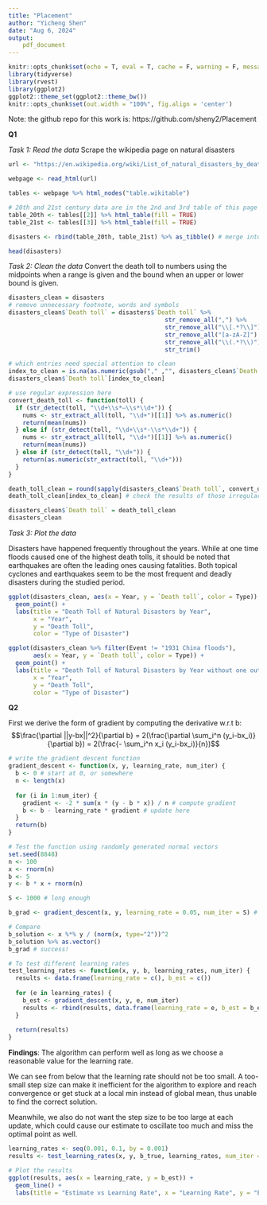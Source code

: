 ```yaml
---
title: "Placement"
author: "Yicheng Shen"
date: "Aug 6, 2024"
output: 
    pdf_document    
---
```



```r
knitr::opts_chunk$set(echo = T, eval = T, cache = F, warning = F, message = F)
library(tidyverse)
library(rvest)
library(ggplot2)
ggplot2::theme_set(ggplot2::theme_bw())
knitr::opts_chunk$set(out.width = "100%", fig.align = 'center')
```



Note: the github repo for this work is: https://github.com/sheny2/Placement

**Q1**

*Task 1: Read the data*
Scrape the wikipedia page on natural disasters
```r
url <- "https://en.wikipedia.org/wiki/List_of_natural_disasters_by_death_toll"

webpage <- read_html(url)

tables <- webpage %>% html_nodes("table.wikitable")

# 20th and 21st century data are in the 2nd and 3rd table of this page
table_20th <- tables[[2]] %>% html_table(fill = TRUE)
table_21st <- tables[[3]] %>% html_table(fill = TRUE)

disasters <- rbind(table_20th, table_21st) %>% as_tibble() # merge into one

head(disasters)
```


*Task 2: Clean the data*
Convert the death toll to numbers using the midpoints when a range is given and the bound when an upper or lower bound is given.

```r
disasters_clean = disasters
# remove unnecessary footnote, words and symbols
disasters_clean$`Death toll` = disasters$`Death toll` %>%
                                            str_remove_all(",") %>%
                                            str_remove_all("\\[.*?\\]") %>%  
                                            str_remove_all("[a-zA-Z]") %>%   
                                            str_remove_all("\\(.*?\\)") %>%  
                                            str_trim()

# which entries need special attention to clean
index_to_clean = is.na(as.numeric(gsub("," ,"", disasters_clean$`Death toll`)))
disasters_clean$`Death toll`[index_to_clean]

# use regular expression here
convert_death_toll <- function(toll) {
  if (str_detect(toll, "\\d+\\s*–\\s*\\d+")) {
    nums <- str_extract_all(toll, "\\d+")[[1]] %>% as.numeric()
    return(mean(nums))
  } else if (str_detect(toll, "\\d+\\s*-\\s*\\d+")) {
    nums <- str_extract_all(toll, "\\d+")[[1]] %>% as.numeric()
    return(mean(nums))
  } else if (str_detect(toll, "\\d+")) {
    return(as.numeric(str_extract(toll, "\\d+")))
  } 
}

death_toll_clean = round(sapply(disasters_clean$`Death toll`, convert_death_toll)) 
death_toll_clean[index_to_clean] # check the results of those irregular ones

disasters_clean$`Death toll` = death_toll_clean
disasters_clean
```


*Task 3: Plot the data*

Disasters have happened frequently throughout the years. While at one time floods caused one of the highest death tolls, it should be noted that earthquakes are often the leading ones causing fatalities. Both topical cyclones and earthquakes seem to be the most frequent and deadly disasters during the studied period.

```r
ggplot(disasters_clean, aes(x = Year, y = `Death toll`, color = Type)) +
  geom_point() +
  labs(title = "Death Toll of Natural Disasters by Year",
       x = "Year",
       y = "Death Toll",
       color = "Type of Disaster") 

ggplot(disasters_clean %>% filter(Event != "1931 China floods"), 
       aes(x = Year, y = `Death toll`, color = Type)) +
  geom_point() +
  labs(title = "Death Toll of Natural Disasters by Year without one outlier",
       x = "Year",
       y = "Death Toll",
       color = "Type of Disaster") 
```


**Q2**

First we derive the form of gradient by computing the derivative w.r.t b:
$$\frac{\partial ||y-bx||^2}{\partial b} = 2(\frac{\partial \sum_i^n (y_i-bx_i)}{\partial b}) = 2(\frac{- \sum_i^n x_i (y_i-bx_i)}{n})$$

```r
# write the gradient descent function
gradient_descent <- function(x, y, learning_rate, num_iter) {
  b <- 0 # start at 0, or somewhere
  n <- length(x)
  
  for (i in 1:num_iter) {
    gradient <- -2 * sum(x * (y - b * x)) / n # compute gradient
    b <- b - learning_rate * gradient # update here
  }
  return(b)
}

# Test the function using randomly generated normal vectors
set.seed(8848) 
n <- 100
x <- rnorm(n)
b <- 5
y <- b * x + rnorm(n)

S <- 1000 # long enough

b_grad <- gradient_descent(x, y, learning_rate = 0.05, num_iter = S) # choose e to be 0.05

# Compare
b_solution <- x %*% y / (norm(x, type="2"))^2
b_solution %>% as.vector()
b_grad # success! 
```

```r
# To test different learning rates
test_learning_rates <- function(x, y, b, learning_rates, num_iter) {
  results <- data.frame(learning_rate = c(), b_est = c())
  
  for (e in learning_rates) {
    b_est <- gradient_descent(x, y, e, num_iter)
    results <- rbind(results, data.frame(learning_rate = e, b_est = b_est))
  }
  
  return(results)
}
```

**Findings**: The algorithm can perform well as long as we choose a reasonable value for the learning rate. 

We can see from below that the learning rate should not be too small. A too-small step size can make it inefficient for the algorithm to explore and reach convergence or get stuck at a local min instead of global mean, thus unable to find the correct solution. 

Meanwhile, we also do not want the step size to be too large at each update, which could cause our estimate to oscillate too much and miss the optimal point as well. 


```r
learning_rates <- seq(0.001, 0.1, by = 0.001)
results <- test_learning_rates(x, y, b_true, learning_rates, num_iter = S)

# Plot the results
ggplot(results, aes(x = learning_rate, y = b_est)) +
  geom_line() +
  labs(title = "Estimate vs Learning Rate", x = "Learning Rate", y = "Estimate")
```










